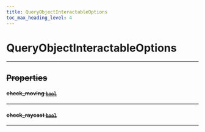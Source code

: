 ```yaml
---
title: QueryObjectInteractableOptions
toc_max_heading_level: 4
---
```


# QueryObjectInteractableOptions <s generated />

<hr class="solid" />  <s generated />

## Properties <s generated />

#### check_moving [`bool`]( https://docs.python.org/3.9/library/stdtypes.html?highlight=int#boolean-values) <s generated />

<hr class="solid" />  <s generated />

#### check_raycast [`bool`]( https://docs.python.org/3.9/library/stdtypes.html?highlight=int#boolean-values) <s generated />

<hr class="solid" />  <s generated />

